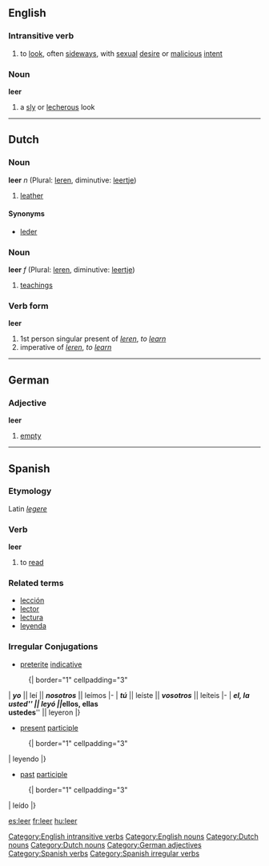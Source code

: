 ==English==
===Intransitive verb===
[[Category:English intransitive verbs]]
{{en-infl-reg-consonant|leer||}}
# to [[look]], often [[sideways]], with [[sexual]] [[desire]] or [[malicious]] [[intent]]
===Noun===
[[Category:English nouns]]
'''leer'''
#a [[sly]] or [[lecherous]] look

----

==Dutch==
===Noun===
[[Category:Dutch nouns]]
'''leer''' ''n'' (Plural: [[leren]], diminutive: [[leertje]])

# [[leather]]

====Synonyms====
*[[leder]]

===Noun===
[[Category:Dutch nouns]]
'''leer''' ''f'' (Plural: [[leren]], diminutive: [[leertje]])

# [[teachings]]

===Verb form===
'''leer'''

# 1st person singular present of ''[[leren]]'', ''to [[learn]]''
# imperative of ''[[leren]]'', ''to [[learn]]''

----

==German==
===Adjective===
[[Category:German adjectives]]
'''leer'''

# [[empty]]

----

==Spanish==
===Etymology===
Latin ''[[legere]]''
===Verb===
[[Category:Spanish verbs]]
'''leer'''
# to [[read]]

===Related terms===
*[[lección]]
*[[lector]]
*[[lectura]]
*[[leyenda]]

=== Irregular Conjugations ===
[[Category:Spanish irregular verbs]]
*[[preterite]] [[indicative]]
:{| border="1" cellpadding="3"
| '''''yo''''' || leí || '''''nosotros''''' || leímos
|-
| '''''tú''''' || leíste || '''''vosotros''''' || leíteis
|-
| '''''el, la <br> usted''''' || leyó || '''''ellos, ellas <br> ustedes''''' || leyeron
|}

*[[present]] [[participle]]
:{| border="1" cellpadding="3"
| leyendo
|}

*[[past]] [[participle]]
:{| border="1" cellpadding="3"
| leído
|}

[[es:leer]]
[[fr:leer]]
[[hu:leer]]